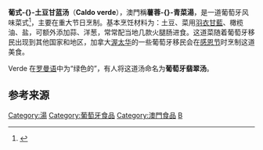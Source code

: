 {{Expand|time=2017-01-23}}
{{noteTA
|T = zh-cn:葡式土豆甘蓝汤; zh-mo:薯蓉青菜湯;
|1 = zh-cn:葡式土豆甘蓝汤; zh-mo:薯蓉青菜湯; 
}}

{{Infobox prepared food
| name             = 葡式土豆甘蓝汤
| image            = [[File:Caldo_verde.jpg|250px]]
| caption          = 
| alternate_name   = 
| country          = [[葡萄牙|葡萄牙]]
| region           = [[米尼奧|米尼奧]]
| creator          = 
| course           = 
| type             = [[汤|汤]]
| served           = 
| variations       = 
| calories         = 
| other            = 
}}

'''葡式-{}-土豆甘蓝汤'''（'''Caldo verde'''），澳門稱'''薯蓉-{}-青菜湯'''，是一道葡萄牙风味菜式<ref>{{cite web|url=https://www.visitportugal.com/zh-hans/node/195107 |title=葡萄牙菜单：鱼、香菜及美梦成真 |publisher=葡萄牙旅游局}}</ref>，主要在重大节日烹制。基本烹饪材料为：土豆、菜用[[羽衣甘藍|羽衣甘藍]]、橄榄油、盐，可额外添加蒜、洋葱，常常配当地几款火腿肠进食。这道菜随着葡萄牙移民出现到其他国家和地区，加拿大[[渥太华|渥太华]]的一些葡萄牙移民会在[[感恩节|感恩节]]时烹制这道美食。

Verde 在[[罗曼语|罗曼语]]中为“绿色的”，有人将这道汤命名为'''葡萄牙翡翠汤'''。

==参考来源==
{{reflist}}

{{饮食小作品}}

[[Category:湯|Category:湯]]
[[Category:葡萄牙食品|Category:葡萄牙食品]]
[[Category:澳門食品|Category:澳門食品]]
[[Category:西式湯|B]]
